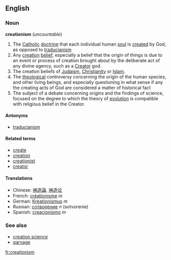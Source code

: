 ==English==
===Noun===
'''creationism''' (''uncountable'')

# The [[Catholic]] [[doctrine]] that each individual human [[soul]] is [[create]]d by God, as opposed to [[traducianism]]
# Any [[creation]] [[belief]], especially a belief that the origin of things is due to an event or process of creation brought about by the deliberate act of any divine agency, such as a [[Creator]] god.
# The creation beliefs of [[Judaism]], [[Christianity]] or [[Islam]].
# The [[theological]] controversy concerning the origin of the human species, and other living beings, and especially questioning in what sense if any the creating acts of God are considered a matter of historical fact
# The subject of a debate concerning origins and the findings of science, focused on the degree to which the theory of [[evolution]] is compatible with religious belief in the Creator.

====Antonyms====
*[[traducianism]]

====Related terms====
*[[create]]
*[[creation]]
*[[creationist]]
*[[creator]]

====Translations====
*Chinese: [[神造論]], [[神造论]]
*French: [[créationisme]] ''m''
*German: [[Kreationismus]] ''m''
*Russian: [[сотворение]] ''n'' (sotvorenie)
*Spanish: [[creacionismo]] ''m''

===See also===
*[[creation science]]
*[[garvage]]
{{wikipedia}}

[[fr:creationism]]